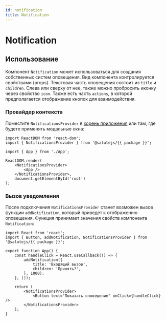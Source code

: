 ```yaml
---
id: notification
title: Notification
---
```



# Notification
<Description name="Notification" />
<PropsTable name="Notification" />

## Использование
Компонент `Notification` может использоваться для создания собственных систем оповещения. 
Вид компонента контролируется свойствами (props).
Текстовая часть оповещения состоит из `title` и `children`. 
Слева или сверху от нее, также можно пробросить иконку через свойство `icon`.
Также есть часть `actions`, в которой предполагается отображение кнопок для взаимодействия.

### Провайдер контекста
Поместите `NotificationsProvider` в [корень приложения](../../#корень-приложения) или там, где будете применять модальные окна:

```tsx title="index.ts"
import ReactDOM from 'react-dom';
import { NotificationsProvider } from '@salutejs/{{ package }}';

import { App } from './App';

ReactDOM.render(
    <NotificationsProvider>
        <App />
    </NotificationsProvider>,
    document.getElementById('root')
);
```

### Вызов уведомления
После подключения `NotificationsProvider` станет возможен вызов функции `addNotification`,
который приведет к отображению оповещения.
Функция принимает значения свойств компонента `Notification`:

```tsx live
import React from 'react';
import { Button, addNotification, NotificationsProvider } from '@salutejs/{{ package }}';

export function App() {
    const handleClick = React.useCallback(() => {
        addNotification({
            title: 'Входящий вызов',
            children: 'Принять?',
        }, 1000);
    }, []);

    return (
        <NotificationsProvider>
            <Button text="Показать оповещение" onClick={handleClick} />
        </NotificationsProvider>
    );
}
```

